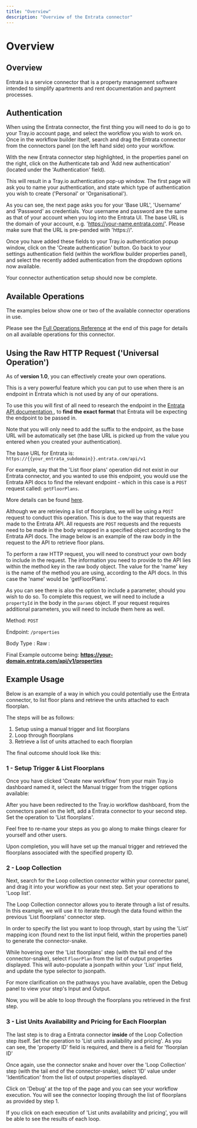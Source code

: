 ```yaml
---
title: "Overview"
description: "Overview of the Entrata connector"
---
```


# Overview

## Overview

Entrata is a service connector that is a property management software intended to simplify apartments and rent documentation and payment processes.

## Authentication

When using the Entrata connector, the first thing you will need to do is go to your Tray.io account page, and select the workflow you wish to work on. Once in the workflow builder itself, search and drag the Entrata connector from the connectors panel (on the left hand side) onto your workflow.

With the new Entrata connector step highlighted, in the properties panel on the right, click on the Authenticate tab and 'Add new authentication' (located under the 'Authentication' field).

This will result in a Tray.io authentication pop-up window. The first page will ask you to name your authentication, and state which type of authentication you wish to create ('Personal' or 'Organisational').

As you can see, the next page asks you for your 'Base URL', 'Username' and 'Password' as credentials. Your username and password are the same as that of your account when you log into the Entrata UI. The base URL is the domain of your account, e.g. 'https://your-name.entrata.com/'. Please make sure that the URL is pre-pended with 'https://'.

Once you have added these fields to your Tray.io authentication popup window, click on the 'Create authentication' button. Go back to your settings authentication field (within the workflow builder properties panel), and select the recently added authentication from the dropdown options now available.

Your connector authentication setup should now be complete.

## Available Operations

The examples below show one or two of the available connector operations in use.

Please see the [Full Operations Reference](#operationsFull) at the end of this page for details on all available operations for this connector.

## Using the Raw HTTP Request ('Universal Operation')

As of **version 1.0**, you can effectively create your own operations.

This is a very powerful feature which you can put to use when there is an endpoint in Entrata which is not used by any of our operations.

To use this you will first of all need to research the endpoint in the [Entrata API documentation ](https://www.entrata.com/api/v1/documentation/), to **find the exact format** that Entrata will be expecting the endpoint to be passed in.

Note that you will only need to add the suffix to the endpoint, as the base URL will be automatically set (the base URL is picked up from the value you entered when you created your authentication).

The base URL for Entrata is: `https://{{your_entrata_subdomain}}.entrata.com/api/v1`

For example, say that the 'List floor plans' operation did not exist in our Entrata connector, and you wanted to use this endpoint, you would use the Entrata API docs to find the relevant endpoint - which in this case is a `POST` request called: `getFloorPlans`.

More details can be found [here](https://www.entrata.com/api/v1/documentation/getFloorPlans).

Although we are retrieving a list of floorplans, we will be using a `POST` request to conduct this operation. This is due to the way that requests are made to the Entrata API. All requests are `POST` requests and the requests need to be made in the body wrapped in a specified object according to the Entrata API docs. The image below is an example of the raw body in the request to the API to retrieve floor plans.

To perform a raw HTTP request, you will need to construct your own body to include in the request. The information you need to provide to the API lies within the method key in the raw body object. The value for the 'name' key is the name of the method you are using, according to the API docs. In this case the 'name' would be 'getFloorPlans'.

As you can see there is also the option to include a parameter, should you wish to do so. To complete this request, we will need to include a `propertyId` in the body in the `params` object. If your request requires additional parameters, you will need to include them here as well.

Method: `POST`

Endpoint: `/properties`

Body Type : Raw :

Final Example outcome being: **https://your-domain.entrata.com/api/v1/properties**

## Example Usage

Below is an example of a way in which you could potentially use the Entrata connector, to list floor plans and retrieve the units attached to each floorplan.

The steps will be as follows:

1. Setup using a manual trigger and list floorplans
2. Loop through floorplans
3. Retrieve a list of units attached to each floorplan

The final outcome should look like this:

### 1 - Setup Trigger & List Floorplans

Once you have clicked 'Create new workflow' from your main Tray.io dashboard named it, select the Manual trigger from the trigger options available:

After you have been redirected to the Tray.io workflow dashboard, from the connectors panel on the left, add a Entrata connector to your second step. Set the operation to 'List floorplans'.

Feel free to re-name your steps as you go along to make things clearer for yourself and other users.

Upon completion, you will have set up the manual trigger and retrieved the floorplans associated with the specified property ID.

### 2 - Loop Collection

Next, search for the Loop collection connector within your connector panel, and drag it into your workflow as your next step. Set your operations to 'Loop list'.

The Loop Collection connector allows you to iterate through a list of results. In this example, we will use it to iterate through the data found within the previous 'List floorplans' connector step.

In order to specify the list you want to loop through, start by using the 'List' mapping icon (found next to the list input field, within the properties panel) to generate the connector-snake.

While hovering over the 'List floorplans' step (with the tail end of the connector-snake), select `FloorPlan` from the list of output properties displayed. This will auto-populate a jsonpath within your 'List' input field, and update the type selector to jsonpath.

For more clarification on the pathways you have available, open the Debug panel to view your step's Input and Output.

Now, you will be able to loop through the floorplans you retrieved in the first step.

### 3 - List Units Availability and Pricing for Each Floorplan

The last step is to drag a Entrata connector **inside** of the Loop Collection step itself. Set the operation to 'List units availability and pricing'. As you can see, the 'property ID' field is required, and there is a field for 'floorplan ID'

Once again, use the connector snake and hover over the 'Loop Collection' step (with the tail end of the connector-snake), select 'ID' value under 'Identification' from the list of output properties displayed.

Click on 'Debug' at the top of the page and you can see your workflow execution. You will see the connector looping through the list of floorplans as provided by step 1.

If you click on each execution of 'List units availability and pricing', you will be able to see the results of each loop.
